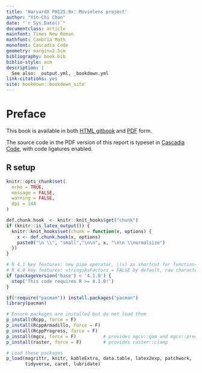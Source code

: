 ```yaml
--- 
title: 'HarvardX PH125.9x: Movielens project'
author: "Yin-Chi Chan"
date: "`r Sys.Date()`"
documentclass: article
mainfont: Times New Roman
mathfont: Cambria Math
monofont: Cascadia Code
geometry: margin=2.5cm
bibliography: book.bib
biblio-style: acm
description: |
  See also: _output.yml, _bookdown.yml
link-citations: yes
site: bookdown::bookdown_site
---
```


# Preface {-}

This book is available in both [HTML gitbook](index.html) and [PDF](movielens.pdf) form.

The source code in the PDF version of this report is typeset in
[Cascadia Code](https://github.com/microsoft/cascadia-code), with code ligatures enabled.

## R setup

```r
knitr::opts_chunk$set(
  echo = TRUE,
  message = FALSE,
  warning = FALSE,
  dpi = 144
)

def.chunk.hook  <- knitr::knit_hooks$get("chunk")
if (knitr::is_latex_output()) {
  knitr::knit_hooks$set(chunk = function(x, options) {
    x <- def.chunk.hook(x, options)
    paste0("\n \\", "small","\n\n", x, "\n\n \\normalsize")
  })
}
```

```r

# R 4.1 key features: new pipe operator, \(x) as shortcut for function(x)
# R 4.0 key features: stringsAsFactors = FALSE by default, raw character strings r"()"
if (packageVersion('base') < '4.1.0') {
  stop('This code requires R >= 4.1.0!')
}

if(!require("pacman")) install.packages("pacman")
library(pacman)

# Ensure packages are installed but do not load them
p_install(Rcpp, force = F)
p_install(RcppArmadillo, force = F)
p_install(RcppProgress, force = F)
p_install(mgcv, force = F)          # provides mgcv::gam and mgcv::predict.gam
p_install(raster, force = F)        # provides raster::clamp

# Load these packages
p_load(magrittr, knitr, kableExtra, data.table, latex2exp, patchwork,
       tidyverse, caret, lubridate)
```
